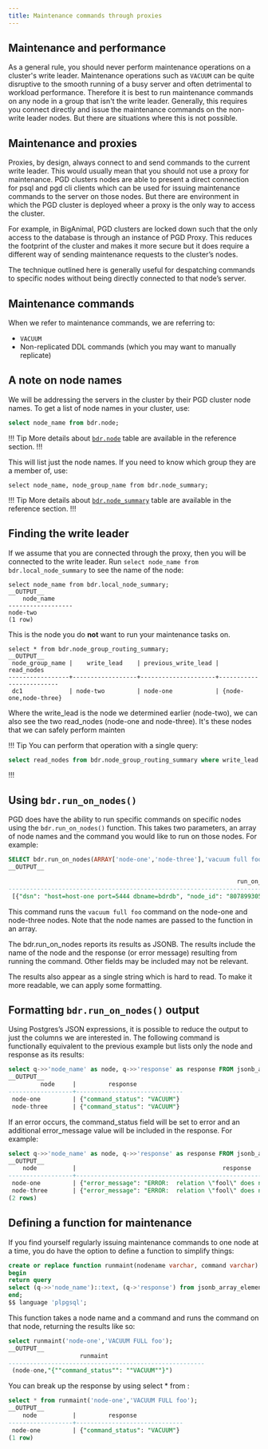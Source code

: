 ```yaml
---
title: Maintenance commands through proxies
---
```


## Maintenance and performance

As a general rule, you should never perform maintenance operations on a cluster's write leader. 
Maintenance operations such as `VACUUM` can be quite disruptive to the smooth running of a busy server and often detrimental to workload performance.
Therefore it is best to run maintenance commands on any node in a group that isn't the write leader.
Generally, this requires you connect directly and issue the maintenance commands on the non-write leader nodes.
But there are situations where this is not possible.

## Maintenance and proxies

Proxies, by design, always connect to and send commands to the current write leader.
This would usually mean that you should not use a proxy for maintenance.
PGD clusters nodes are able to present a direct connection for psql and pgd cli clients which can be used for issuing maintenance commands to the server on those nodes. 
But there are environment in which the PGD cluster is deployed wheer a proxy is the only way to access the cluster.

For example, in BigAnimal, PGD clusters are locked down such that the only access to the database is through an instance of PGD Proxy. 
This reduces the footprint of the cluster and makes it more secure but it does require a different way of sending maintenance requests to the cluster’s nodes.

The technique outlined here is generally useful for despatching commands to specific nodes without being directly connected to that node’s server.

## Maintenance commands

When we refer to maintenance commands, we are referring to:

* `VACUUM` 
* Non-replicated DDL commands (which you may want to manually replicate)


## A note on node names

We will be addressing the servers in the cluster by their PGD cluster node names. To get a list of node names in your cluster, use:

```SQL
select node_name from bdr.node;
```

!!! Tip
More details about [`bdr.node`](/pgd/latest/reference/catalogs-visible#bdrnode) table are available in the reference section.
!!!

This will list just the node names. If you need to know which group they are a member of, use:

```
select node_name, node_group_name from bdr.node_summary;
```

!!! Tip
More details about [`bdr.node_summary`](/pgd/latest/reference/catalogs-visible#bdrnode_summary) table are available in the reference section.
!!!

## Finding the write leader

If we assume that you are connected through the proxy, then you will be connected to the write leader. 
Run `select node_name from bdr.local_node_summary` to see the name of the node:

```
select node_name from bdr.local_node_summary;
__OUTPUT__
    node_name
------------------
node-two
(1 row)
```

This is the node you do **not** want to run your maintenance tasks on. 

```
select * from bdr.node_group_routing_summary;
__OUTPUT__
 node_group_name |    write_lead    | previous_write_lead |       read_nodes
-----------------+------------------+---------------------+-------------------------
 dc1             | node-two         | node-one            | {node-one,node-three}
```

Where the write_lead is the node we determined earlier (node-two), we can also see the two read_nodes (node-one and node-three). 
It's these nodes that we can safely perform mainten


!!! Tip
You can perform that operation with a single query:
```SQL
select read_nodes from bdr.node_group_routing_summary where write_lead = (select node_name from bdr.local_node_summary);
```
!!!

## Using `bdr.run_on_nodes()`
PGD does have the ability to run specific commands on specific nodes using the `bdr.run_on_nodes()` function. This takes two parameters, an array of node names and the command you would like to run on those nodes. For example:

```SQL
SELECT bdr.run_on_nodes(ARRAY['node-one','node-three'],'vacuum full foo');
__OUTPUT__

                                                            	run_on_nodes
-----------------------------------------------------------------------------------------------------------------------------------------------------------------------------------------------------------------------------------------------------------------------------------------------------------------------------------------------------------------------------------------------------------------------------------------------------------------------------------------------------------------------------------------------------------------------------------------------------------------------
 [{"dsn": "host=host-one port=5444 dbname=bdrdb", "node_id": "807899305", "response": {"command_status": "VACUUM"}, "node_name": "node-one", "query_send_time": "2024-01-16 16:24:35.418323+00"}, {"dsn": "host=host-three port=5432 dbname=bdrdb", "node_id": "199017004", "response": {"command_status": "VACUUM"}, "node_name": "node", "query_send_time": "2024-01-16 16:24:35.4542+00"}]
```

This command runs the `vacuum full foo` command on the node-one and node-three nodes.
Note that the node names are passed to the function in an array.

The bdr.run_on_nodes reports its results as JSONB. 
The results include the name of the node and the response (or error message)  resulting from running the command.
Other fields may be included may not be relevant. 

The results also appear as a single string which is hard to read. To make it more readable, we can apply some formatting.

## Formatting `bdr.run_on_nodes()` output

Using Postgres’s JSON expressions, it is possible to reduce the output to just the columns we are interested in. The following command is functionally equivalent to the previous example but lists only the node and response as its results:

```SQL
select q->>'node_name' as node, q->>'response' as response FROM jsonb_array_elements(bdr.run_on_nodes(ARRAY['node-one','node-three'], 'VACUUM FULL foo')) q;
__OUTPUT__
         node     |       	response
------------------+------------------------------
 node-one         | {"command_status": "VACUUM"}
 node-three       | {"command_status": "VACUUM"}
```

If an error occurs, the command_status field will be set to error and an additional error_message value will be included in the response. For example:

```SQL
select q->>'node_name' as node, q->>'response' as response FROM jsonb_array_elements(bdr.run_on_nodes(ARRAY['node-one','node-three'], 'VACUUM FULL fool')) q;
__OUTPUT__
   	node   	      |                                      	response
------------------+--------------------------------------------------------------------------------------------
 node-one         | {"error_message": "ERROR:  relation \"fool\" does not exist\n", "command_status": "ERROR"}
 node-three       | {"error_message": "ERROR:  relation \"fool\" does not exist\n", "command_status": "ERROR"}
(2 rows)
```

## Defining a function for maintenance

If you find yourself regularly issuing maintenance commands to one node at a time, you do have the option to define a function to simplify things:

```SQL
create or replace function runmaint(nodename varchar, command varchar) returns TABLE(node text,response jsonb) as $$
begin
return query
select (q->>'node_name')::text, (q->'response') from jsonb_array_elements(bdr.run_on_nodes(ARRAY [nodename], command)) as q;
end;
$$ language 'plpgsql';
```

This function takes a node name and a command and runs the command on that node, returning the results like so:

```SQL
select runmaint('node-one','VACUUM FULL foo');
__OUTPUT__
                   	runmaint
-------------------------------------------------------
 (node-one,"{""command_status"": ""VACUUM""}")
```

You can break up the response by using select * from :

```SQL
select * from runmaint('node-one','VACUUM FULL foo');
__OUTPUT__
   	node          |       	response
------------------+------------------------------
 node-one         | {"command_status": "VACUUM"}
(1 row)
```

